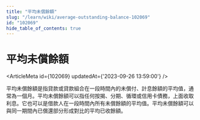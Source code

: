 ```yaml
---
title: "平均未償餘額"
slug: "/learn/wiki/average-outstanding-balance-102069"
id: "102069"
hide_table_of_contents: true
---
```



# 平均未償餘額

<ArticleMeta id={102069} updatedAt={'2023-09-26 13:59:00'} />
<div className='border-solid border-b border-t-0 my-4 border-[var(--ifm-color-gray-300)]' />

平均未償餘額是指貸款或貸款組合在一段時間內的未償付、計息餘額的平均值，通常為一個月。平均未償餘額可以指任何按揭、分期、循環或信用卡債務，上面收取利息。它也可以是借款人在一段時間內所有未償餘額的平均值。平均未償餘額可以與同一期間內已償還部分形成對比的平均已收餘額。
